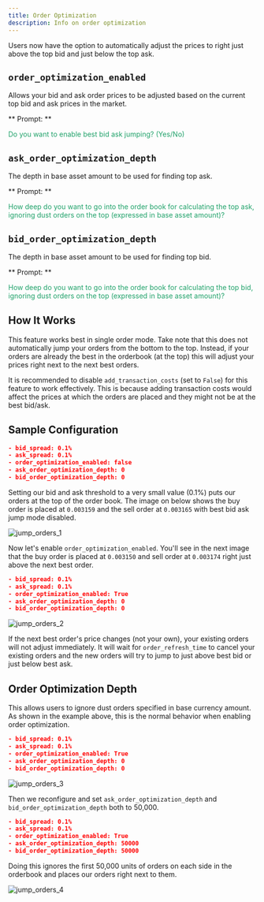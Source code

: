 ```yaml
---
title: Order Optimization
description: Info on order optimization
---
```


Users now have the option to automatically adjust the prices to right just above the top bid and just below the top ask.

## `order_optimization_enabled`

Allows your bid and ask order prices to be adjusted based on the current top bid and ask prices in the market.

** Prompt: **

<div style={{ padding: "10px 20px", backgroundColor: "#1c1c1c" }}>
  <font color="#20a26a">
    Do you want to enable best bid ask jumping? (Yes/No)
  </font>
</div>

## `ask_order_optimization_depth`

The depth in base asset amount to be used for finding top ask.

** Prompt: **

<div style={{ padding: "10px 20px", backgroundColor: "#1c1c1c" }}>
  <font color="#20a26a">
    How deep do you want to go into the order book for calculating the top ask,
    ignoring dust orders on the top (expressed in base asset amount)?
  </font>
</div>

## `bid_order_optimization_depth`

The depth in base asset amount to be used for finding top bid.

** Prompt: **

<div style={{ padding: "10px 20px", backgroundColor: "#1c1c1c" }}>
  <font color="#20a26a">
    How deep do you want to go into the order book for calculating the top bid,
    ignoring dust orders on the top (expressed in base asset amount)?
  </font>
</div>

## How It Works

This feature works best in single order mode. Take note that this does not automatically jump your orders from the bottom to the top. Instead, if your orders are already the best in the orderbook (at the top) this will adjust your prices right next to the next best orders.

It is recommended to disable `add_transaction_costs` (set to `False`) for this feature to work effectively. This is because adding transaction costs would affect the prices at which the orders are placed and they might not be at the best bid/ask.

## Sample Configuration

```json
- bid_spread: 0.1%
- ask_spread: 0.1%
- order_optimization_enabled: false
- ask_order_optimization_depth: 0
- bid_order_optimization_depth: 0
```

Setting our bid and ask threshold to a very small value (0.1%) puts our orders at the top of the order book. The image on below shows the buy order is placed at `0.003159` and the sell order at `0.003165` with best bid ask jump mode disabled.

![jump_orders_1](/img/jump_orders1.png)

Now let's enable `order_optimization_enabled`. You'll see in the next image that the buy order is placed at `0.003150` and sell order at `0.003174` right just above the next best order.

```json
- bid_spread: 0.1%
- ask_spread: 0.1%
- order_optimization_enabled: True
- ask_order_optimization_depth: 0
- bid_order_optimization_depth: 0
```

![jump_orders_2](/img/jump_orders2.png)

If the next best order's price changes (not your own), your existing orders will not adjust immediately. It will wait for `order_refresh_time` to cancel your existing orders and the new orders will try to jump to just above best bid or just below best ask.

## Order Optimization Depth

This allows users to ignore dust orders specified in base currency amount. As shown in the example above, this is the normal behavior when enabling order optimization.

```json
- bid_spread: 0.1%
- ask_spread: 0.1%
- order_optimization_enabled: True
- ask_order_optimization_depth: 0
- bid_order_optimization_depth: 0
```

![jump_orders_3](/img/jump_orders3.png)

Then we reconfigure and set `ask_order_optimization_depth` and `bid_order_optimization_depth` both to 50,000.

```json
- bid_spread: 0.1%
- ask_spread: 0.1%
- order_optimization_enabled: True
- ask_order_optimization_depth: 50000
- bid_order_optimization_depth: 50000
```

Doing this ignores the first 50,000 units of orders on each side in the orderbook and places our orders right next to them.

![jump_orders_4](/img/jump_orders4.png)
